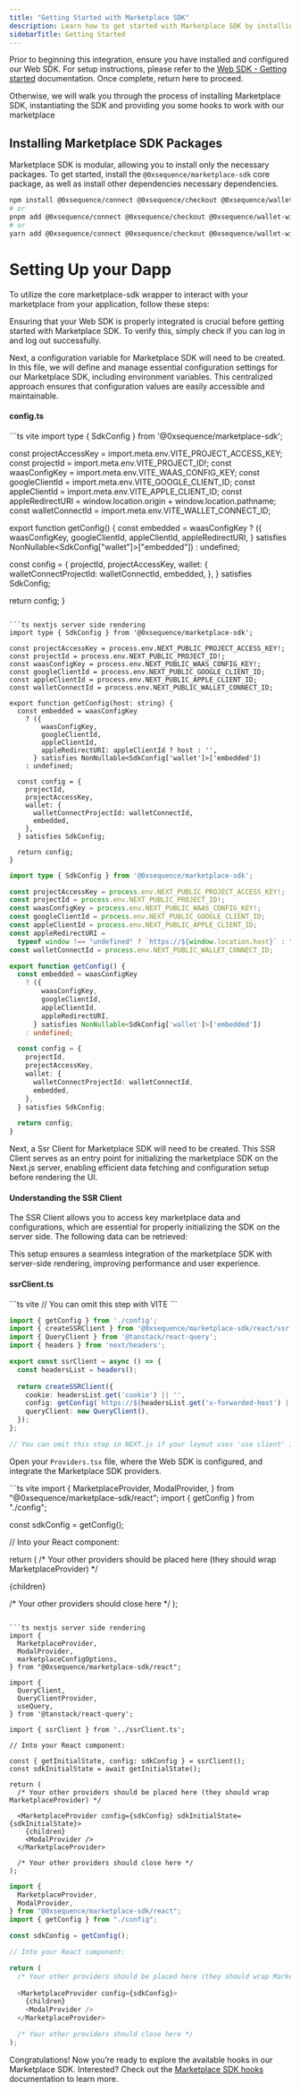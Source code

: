```yaml
---
title: "Getting Started with Marketplace SDK"
description: Learn how to get started with Marketplace SDK by installing the necessary packages and setting up configs
sidebarTitle: Getting Started
---
```


Prior to beginning this integration, ensure you have installed and configured our Web SDK. For setup instructions, please refer to the [Web SDK - Getting started](/sdk/web/getting-started) documentation. Once complete, return here to proceed.

Otherwise, we will walk you through the process of installing Marketplace SDK, instantiating the SDK and providing you some hooks to work with our marketplace

## Installing Marketplace SDK Packages

Marketplace SDK is modular, allowing you to install only the necessary packages. To get started, install the `@0xsequence/marketplace-sdk` core package, as well as install other dependencies necessary dependencies.

```bash
npm install @0xsequence/connect @0xsequence/checkout @0xsequence/wallet-widget @0xsequence/marketplace-sdk @0xsequence/design-system @0xsequence/network @0xsequence/indexer @0xsequence/metadata wagmi ethers@^6 viem 0xsequence @tanstack/react-query @tanstack/react-query-devtools @legendapp/state framer-motion pino-pretty
# or
pnpm add @0xsequence/connect @0xsequence/checkout @0xsequence/wallet-widget @0xsequence/marketplace-sdk @0xsequence/design-system @0xsequence/network @0xsequence/indexer @0xsequence/metadata wagmi ethers@^6 viem 0xsequence @tanstack/react-query @tanstack/react-query-devtools @legendapp/state framer-motion pino-pretty
# or
yarn add @0xsequence/connect @0xsequence/checkout @0xsequence/wallet-widget @0xsequence/marketplace-sdk @0xsequence/design-system @0xsequence/network @0xsequence/indexer @0xsequence/metadata wagmi ethers@^6 viem 0xsequence @tanstack/react-query @tanstack/react-query-devtools @legendapp/state framer-motion pino-pretty
```

# Setting Up your Dapp

To utilize the core marketplace-sdk wrapper to interact with your marketplace from your application, follow these steps:
<Steps>

<Step title="Verify If Your Web SDK Is Correctly Integrated">

Ensuring that your Web SDK is properly integrated is crucial before getting started with Marketplace SDK. To verify this, simply check if you can log in and log out successfully.

</Step>

<Step title="Create a Config">

Next, a configuration variable for Marketplace SDK will need to be created. In this file, we will define and manage essential configuration settings for our Marketplace SDK, including environment variables. This centralized approach ensures that configuration values are easily accessible and maintainable.

#### config.ts

<CodeGroup>
```ts vite
import type { SdkConfig } from '@0xsequence/marketplace-sdk';

const projectAccessKey = import.meta.env.VITE_PROJECT_ACCESS_KEY;
const projectId = import.meta.env.VITE_PROJECT_ID!;
const waasConfigKey = import.meta.env.VITE_WAAS_CONFIG_KEY;
const googleClientId = import.meta.env.VITE_GOOGLE_CLIENT_ID;
const appleClientId = import.meta.env.VITE_APPLE_CLIENT_ID;
const appleRedirectURI = window.location.origin + window.location.pathname;
const walletConnectId = import.meta.env.VITE_WALLET_CONNECT_ID;

export function getConfig() {
  const embedded = waasConfigKey
    ? ({
        waasConfigKey,
        googleClientId,
        appleClientId,
        appleRedirectURI,
      } satisfies NonNullable<SdkConfig["wallet"]>["embedded"])
    : undefined;

  const config = {
    projectId,
    projectAccessKey,
    wallet: {
      walletConnectProjectId: walletConnectId,
      embedded,
    },
  } satisfies SdkConfig;

  return config;
}
```

```ts nextjs server side rendering
import type { SdkConfig } from '@0xsequence/marketplace-sdk';

const projectAccessKey = process.env.NEXT_PUBLIC_PROJECT_ACCESS_KEY!;
const projectId = process.env.NEXT_PUBLIC_PROJECT_ID!;
const waasConfigKey = process.env.NEXT_PUBLIC_WAAS_CONFIG_KEY!;
const googleClientId = process.env.NEXT_PUBLIC_GOOGLE_CLIENT_ID;
const appleClientId = process.env.NEXT_PUBLIC_APPLE_CLIENT_ID;
const walletConnectId = process.env.NEXT_PUBLIC_WALLET_CONNECT_ID;

export function getConfig(host: string) {
  const embedded = waasConfigKey
    ? ({
        waasConfigKey,
        googleClientId,
        appleClientId,
        appleRedirectURI: appleClientId ? host : '',
      } satisfies NonNullable<SdkConfig['wallet']>['embedded'])
    : undefined;

  const config = {
    projectId,
    projectAccessKey,
    wallet: {
      walletConnectProjectId: walletConnectId,
      embedded,
    },
  } satisfies SdkConfig;

  return config;
}
```

```ts nextjs client side rendering
import type { SdkConfig } from '@0xsequence/marketplace-sdk';

const projectAccessKey = process.env.NEXT_PUBLIC_PROJECT_ACCESS_KEY!;
const projectId = process.env.NEXT_PUBLIC_PROJECT_ID!;
const waasConfigKey = process.env.NEXT_PUBLIC_WAAS_CONFIG_KEY!;
const googleClientId = process.env.NEXT_PUBLIC_GOOGLE_CLIENT_ID;
const appleClientId = process.env.NEXT_PUBLIC_APPLE_CLIENT_ID;
const appleRedirectURI =
  typeof window !== "undefined" ? `https://${window.location.host}` : "";
const walletConnectId = process.env.NEXT_PUBLIC_WALLET_CONNECT_ID;

export function getConfig() {
  const embedded = waasConfigKey
    ? ({
        waasConfigKey,
        googleClientId,
        appleClientId,
        appleRedirectURI,
      } satisfies NonNullable<SdkConfig['wallet']>['embedded'])
    : undefined;

  const config = {
    projectId,
    projectAccessKey,
    wallet: {
      walletConnectProjectId: walletConnectId,
      embedded,
    },
  } satisfies SdkConfig;

  return config;
}
```
</CodeGroup>
</Step>

<Step title="Create an SSR Client">

Next, a Ssr Client for Marketplace SDK will need to be created. This SSR Client serves as an entry point for initializing the marketplace SDK on the Next.js server, enabling efficient data fetching and configuration setup before rendering the UI.

#### Understanding the SSR Client

The SSR Client allows you to access key marketplace data and configurations, which are essential for properly initializing the SDK on the server side. The following data can be retrieved:

This setup ensures a seamless integration of the marketplace SDK with server-side rendering, improving performance and user experience.

#### ssrClient.ts

<CodeGroup>
```ts vite
// You can omit this step with VITE
```

```ts nextjs server side rendering
import { getConfig } from './config';
import { createSSRClient } from '@0xsequence/marketplace-sdk/react/ssr';
import { QueryClient } from '@tanstack/react-query';
import { headers } from 'next/headers';

export const ssrClient = async () => {
  const headersList = headers();
  
  return createSSRClient({
    cookie: headersList.get('cookie') || '',
    config: getConfig(`https://${headersList.get('x-forwarded-host') || headersList.get('host')}/`),
    queryClient: new QueryClient(),
  });
};
```

```ts nextjs client side rendering
// You can omit this step in NEXT.js if your layout uses 'use client' instead of server-side rendering
```

</CodeGroup>

</Step>

<Step title="Add the Marketplace SDK Providers Alongside Your Web SDK Providers">

Open your `Providers.tsx` file, where the Web SDK is configured, and integrate the Marketplace SDK providers.

<CodeGroup>
```ts vite
import {
  MarketplaceProvider,
  ModalProvider,
} from "@0xsequence/marketplace-sdk/react";
import { getConfig } from "./config";

const sdkConfig = getConfig();

// Into your React component:

return (
  /* Your other providers should be placed here (they should wrap MarketplaceProvider) */
  
  <MarketplaceProvider config={sdkConfig}>
    {children}
    <ModalProvider />
  </MarketplaceProvider>

  /* Your other providers should close here */
);
```

```ts nextjs server side rendering
import {
  MarketplaceProvider,
  ModalProvider,
  marketplaceConfigOptions,
} from "@0xsequence/marketplace-sdk/react";

import {
  QueryClient,
  QueryClientProvider,
  useQuery,
} from '@tanstack/react-query';

import { ssrClient } from '../ssrClient.ts';

// Into your React component:

const { getInitialState, config: sdkConfig } = ssrClient();
const sdkInitialState = await getInitialState();

return (
  /* Your other providers should be placed here (they should wrap MarketplaceProvider) */
  
  <MarketplaceProvider config={sdkConfig} sdkInitialState={sdkInitialState}>
    {children}
    <ModalProvider />
  </MarketplaceProvider>

  /* Your other providers should close here */
);
```

```ts nextjs client side rendering
import {
  MarketplaceProvider,
  ModalProvider,
} from "@0xsequence/marketplace-sdk/react";
import { getConfig } from "./config";

const sdkConfig = getConfig();

// Into your React component:

return (
  /* Your other providers should be placed here (they should wrap MarketplaceProvider) */
  
  <MarketplaceProvider config={sdkConfig}>
    {children}
    <ModalProvider />
  </MarketplaceProvider>

  /* Your other providers should close here */
);
```
</CodeGroup>

</Step>

<Step title="Done">

Congratulations! Now you’re ready to explore the available hooks in our Marketplace SDK. Interested? Check out the [Marketplace SDK hooks](/sdk/marketplace-sdk/overview#marketplace-sdk-hooks) documentation to learn more.

</Step>


</Steps>